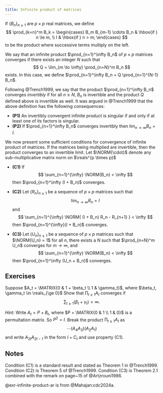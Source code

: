 ```yaml
---
title: Infinite product of matrices
---
```


If $\{B_n\}_{n \ge 1}$ are $p \times p$ real matrices, we define
$$
    \prod_{k=n}^m B_k = 
    \begin{cases} 
        B_m B_{m-1} \cdots B_n & \hbox{if } n \le m, \\
        I & \hbox{if } n > m;
    \end{cases}
$$
to be the product where successive terms multiply on the left. 

We say that an infinite product $\prod_{n=1}^\infty B_n$ of $p \times p$ matrices converges if there exists an integer $N$ such that
$$
    Q = \lim_{m \to \infty} \prod_{n=N}^m B_n 
$$
exists. In this case, we define $\prod_{n=1}^\infty B_n = Q \prod_{n=1}^{N-1} B_n$. 

Following @Trench1999, we say that the product $\prod_{n=1}^\infty B_n$ converges _invertibly_ if for all $n \ge N$, $B_n$ is invertible and the product $Q$ defined above is invertible as well.  It was argued in @Trench1999 that the above definition has the following consequences:

- **(P1)** An invertibly convergent infinite product is singular if and only if at least one of its factors is singular.
- **(P2)** If $\prod_{n=1}^\infty B_n$ converges invertibly then $\lim_{n \to \infty} B_n = I$.

We now present some sufficient conditions for convergence of infinite product of matrices. If the matrices being multiplied are invertible, then the product converges to an invertible limit. Let $\NORM{\cdot}$ denote any sub-multiplicative matrix norm on $\reals^{p \times p}$ 

- **(C1)** If 
    $$ 
        \sum_{n=1}^{\infty} \NORM{B_n} < \infty
    $$
    then  $\prod_{n=1}^\infty (I + B_n)$  converges.
    

    
- **(C2)** Let $\{R_n\}_{n \ge 1}$ be a sequence of $p \times p$ matrices such that 
    $$
    \lim_{n \to \infty} R_n = I
    $$
    and 
    $$
    \sum_{n=1}^{\infty} \NORM{ (I + B_n) R_n - R_{n+1} } < \infty
    $$
    then $\prod_{n=1}^{\infty}(I + B_n)$ converges.
    
- **(C3)** Let $\{U_n\}_{n \ge 1}$ be a sequence of \emph{invertible} $p \times p$ matrices such that $\NORM{U_n} = 1$ for all $n$, there exists a $N$ such that $\prod_{n=N}^m U_n$ converges for $m \to \infty$, and 
    $$ 
        \sum_{n=1}^{\infty} \NORM{B_n} < \infty
    $$
    then  $\prod_{n=1}^\infty (U_n + B_n)$  converges.

## Exercises {-} 

:::{#exr-infinite-product-ar}
Suppose $A_t = \MATRIX{0 & 1 + \beta_t \\ 1 & \gamma_t}$, where $\beta_t, \gamma_t \in \reals_{\ge 0}$ Show that $\prod_{t \ge 1} A_t$ converges if
$$
  \sum_{t \ge 1} (\beta_t + \gamma_t) < \infty.
$$

_Hint_: Write $A_t = P + B_t$, where $P = \MATRIX{0 & 1 \\ 1 & 0}$ is a permultation matrix. So $P^2 = I$. Break the product $\prod_{t \ge 1} A_t$ as
$$
  \cdots (A_4 A_3) (A_2 A_1)
$$
and write $A_{2t}A_{2t-1}$ in the form $I + C_t$ and use property (C1).
:::

## Notes {-}

Condition (C1) is a standard result and stated as Theorem 1 in @Trench1999. Condition (C2) is Theorem 5 of @Trench1999. Condition (C3) is Theorem 2.1 combined with the remark on page~15 of @Artzrouni1986.

@exr-infinite-product-ar is from @Mahajan:cdc2024a.


